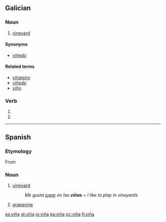 {{DEFAULTSORT:vina}}
{{also|vina}}
==Galician==

===Noun===
{{gl-noun|f}}

# [[vineyard]]

====Synonyms====
* {{sense|vineyard}} [[viñedo]]

====Related terms====
* [[viñateiro]]
* [[viñedo]]
* [[viño]]

===Verb===
{{gl-verb-form}}

# {{conjugation of|[[vir#Galician|vir]]||1|s|imperf|ind}}
# {{conjugation of|[[vir#Galician|vir]]||3|s|imperf|ind}}

----

==Spanish==

===Etymology===
From {{etyl|la|es}} {{term|vinea|lang=la}}

===Noun===
{{es-noun-f}}

# [[vineyard]]
#: ''Me gusta [[jugar]] en las '''viñas''''' = ''I like to play in vineyards''
# [[grapevine]]

[[es:viña]]
[[gl:viña]]
[[io:viña]]
[[ka:viña]]
[[oc:viña]]
[[fi:viña]]
